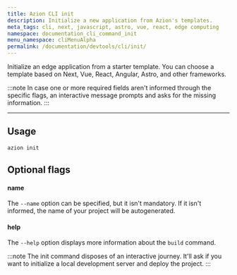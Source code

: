 ```yaml
---
title: Azion CLI init
description: Initialize a new application from Azion's templates.
meta_tags: cli, next, javascript, astro, vue, react, edge computing
namespace: documentation_cli_command_init
menu_namespace: cliMenuAlpha
permalink: /documentation/devtools/cli/init/
---
```


Initialize an edge application from a starter template. You can choose a template based on Next, Vue, React, Angular, Astro, and other frameworks.

:::note 
In case one or more required fields aren't informed through the specific flags, an interactive message prompts and asks for the missing information.
:::

---

## Usage

```sh
azion init
```

## Optional flags

#### name

The `--name` option can be specified, but it isn't mandatory. If it isn't informed, the name of your project will be autogenerated.

#### help

The `--help` option displays more information about the `build` command.

:::note 
The init command disposes of an interactive journey. It'll ask if you want to initialize a local development server and deploy the project.
:::
